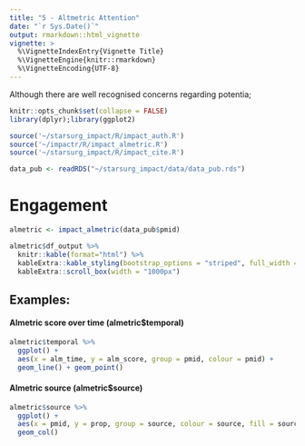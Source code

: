```yaml
---
title: "5 - Altmetric Attention"
date: "`r Sys.Date()`"
output: rmarkdown::html_vignette
vignette: >
  %\VignetteIndexEntry{Vignette Title}
  %\VignetteEngine{knitr::rmarkdown}
  %\VignetteEncoding{UTF-8}
---
```

  
Although there are well recognised concerns regarding potentia;

```r
knitr::opts_chunk$set(collapse = FALSE)
library(dplyr);library(ggplot2)

source('~/starsurg_impact/R/impact_auth.R')
source('~/impactr/R/impact_almetric.R')
source('~/starsurg_impact/R/impact_cite.R')

data_pub <- readRDS("~/starsurg_impact/data/data_pub.rds")
```

#  Engagement 

```r
almetric <- impact_almetric(data_pub$pmid)
```

```r
almetric$df_output %>%
  knitr::kable(format="html") %>%
  kableExtra::kable_styling(bootstrap_options = "striped", full_width = F) %>%
  kableExtra::scroll_box(width = "1000px")

```

## Examples: 

#### Almetric score over time (almetric$temporal)



```r
almetric$temporal %>% 
  ggplot() +
  aes(x = alm_time, y = alm_score, group = pmid, colour = pmid) +
  geom_line() + geom_point()
```

#### Almetric source (almetric$source)


```r
almetric$source %>% 
  ggplot() +
  aes(x = pmid, y = prop, group = source, colour = source, fill = source) +
  geom_col()  
```
